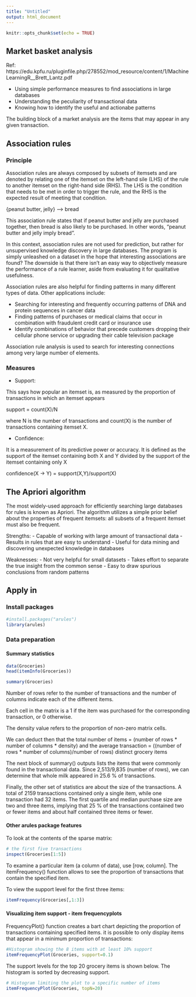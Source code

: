 ```yaml
---
title: "Untitled"
output: html_document
---
```


```r
knitr::opts_chunk$set(echo = TRUE)
```

## Market basket analysis

Ref: https://edu.kpfu.ru/pluginfile.php/278552/mod_resource/content/1/MachineLearningR__Brett_Lantz.pdf

- Using simple performance measures to find associations in large databases
- Understanding the peculiarity of transactional data
- Knowing how to identify the useful and actionabe patterns

The building block of a market analysis are the items that may appear in any given transaction.

## Association rules

### Principle

Association rules are always composed by subsets of itemsets and are denoted by relating one of the itemset on the left-hand sile (LHS) of the rule to another itemset on the right-hand side (RHS). The LHS is the condition that needs to be met in order to trigger the rule, and the RHS is the expected result of meeting that condition.

{peanut butter, jelly} --> bread

This association rule states that if peanut butter and jelly are purchased together, then bread is also likely to be purchased. In other words, "peanut butter and jelly imply bread".

In this context, association rules are not used for prediction, but rather for unsupervised knowledge discovery in large databases. The program is simply unleashed on a dataset in the hope that interesting associations are found? The downside is that there isn't an easy way to objectively measure the performance of a rule learner, aside from evaluating it for qualitative usefulness.

Association rules are also helpful for finding patterns in many different types of data. Other applications include:

- Searching for interesting and frequently occurring patterns of DNA and protein sequences in cancer data
- Finding patterns of purchases or medical claims that occur in combination with fraudulent credit card or insurance use
- Identify combinations of behavior that precede customers dropping their cellular phone service or upgrading their cable television package 

Association rule analysis is used to search for interesting connections among very large number of elements.

### Measures

- Support:

This says how popular an itemset is, as measured by the proportion of transactions in which an itemset appears

support = count(X)/N

where N is the number of transactions and count(X) is the number of transactions containing itemset X.

- Confidence:

It is a measurement of its predictive power or accuracy. It is defined as the support of the itemset containing both X and Y divided by the support of the itemset containing only X

confidence(X -> Y) = support(X,Y)/support(X)

## The Apriori algorithm

The most widely-used approach for efficiently searching large databases for rules is known as Apriori. The algorithm utilizes a simple prior belief about the properties of frequent itemsets: all subsets of a frequent itemset must also be frequent.

Strengths:
- Capable of working with large amount of transactional data
- Results in rules that are easy to understand
- Useful for data mining and discovering unexpected knowledge in databases

Weaknesses:
- Not very helpful for small datasets
- Takes effort to separate the true insight from the common sense
- Easy to draw spurious conclusions from random patterns


## Apply in

### Install packages 

```r
#install.packages("arules")
library(arules)
```

### Data preparation

#### Summary statistics

```r
data(Groceries)
head(itemInfo(Groceries))
```
```r
summary(Groceries)
```


Number of rows refer to the number of transactions and the number of columns indicate each of the different items.

Each cell in the matrix is a 1 if the item was purchased for the corresponding transaction, or 0 otherwise.

The density value refers to the proportion of non-zero matrix cells.

We can deduct then that the total number of items = (number of rows * number of columns * density) and the average transaction = ((number of rows * number of columns)/number of rows) distinct grocery items

The next block of summary() outputs lists the items that were commonly found in the transactional data. Since 2,513/9,835 (number of rows), we can determine that whole milk appeared in 25.6 % of transactions.

Finally, the other set of statistics are about the size of the transactions. A total of 2159 transactions contained only a single item, while one transaction had 32 items. The first quartile and median purchase size are two and three items, implying that 25 % of the transactions contained two or fewer items and about half contained three items or fewer.


#### Other arules package features 

To look at the contents of the sparse matrix:

```r
# the first five transactions
inspect(Groceries[1:5])
```


To examine a particular item (a column of data), use [row, column].  The itemFrequency() function allows to see the proportion of transactions that contain the specified item.

To view the support level for the first three items:

```r
itemFrequency(Groceries[,1:3])
```


#### Visualizing item support - item frequencyplots

FrequencyPlot() function creates a bart chart depicting the proportion of transactions containing specified items. 
it is possible to only display items that appear in a minimum proportion of transactions:

```r
#Histogram showing the 8 items with at least 10% support
itemFrequencyPlot(Groceries, support=0.1)
```


The support levels for the top 20 grocery items is shown below. The histogram is sorted by decreasing support.
```r
# Histogram limiting the plot to a specific number of items
itemFrequencyPlot(Groceries, topN=20)
```












